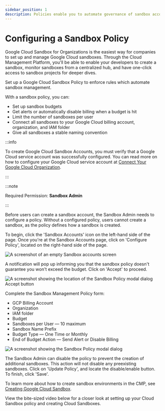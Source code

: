 ```yaml
---
sidebar_position: 1
description: Policies enable you to automate governance of sandbox accounts created by your developers.
---
```


# Configuring a Sandbox Policy

Google Cloud Sandbox for Organizations is the easiest way for companies to set up and manage Google Cloud sandboxes. Through the Cloud Management Platform, you'll be able to enable your developers to create a sandbox, monitor sandboxes from a centralized hub, and have one-click access to sandbox projects for deeper dives.

Set up a Google Cloud Sandbox Policy to enforce rules which automate sandbox management.

With a sandbox policy, you can:

- Set up sandbox budgets
- Get alerts or automatically disable billing when a budget is hit
- Limit the number of sandboxes per user
- Connect all sandboxes to your Google Cloud billing account, organization, and IAM folder
- Give all sandboxes a stable naming convention

:::info

To create Google Cloud Sandbox Accounts, you must verify that a Google Cloud service account was successfully configured. You can read more on how to configure your Google Cloud service account at [Connect Your Google Cloud Organization](../google-cloud/connect-google-cloud-service-account.mdx).

:::

:::note

Required Permission: **Sandbox Admin**

:::

Before users can create a sandbox account, the Sandbox Admin needs to configure a policy. Without a configured policy, users cannot create a sandbox, as the policy defines how a sandbox is created.

To begin, click the 'Sandbox Accounts' icon on the left-hand side of the page. Once you're at the Sandbox Accounts page, click on 'Configure Policy', located on the right-hand side of the page.

![A screenshot of an empty _Sandbox accounts_ screen](../assets/png/cmp-sandbox-accounts-empty.png)

A notification will pop up informing you that the sandbox policy doesn't guarantee you won't exceed the budget. Click on 'Accept' to proceed.

![A screenshot showing the location of the Sandbox Policy modal dialog Accept button](../assets/png/cmp-sandbox-policy-1.png)

Complete the Sandbox Management Policy form:

- GCP Billing Account
- Organization
- IAM folder
- Budget
- Sandboxes per User &mdash; 10 maximum
- Sandbox Name Prefix
- Budget Type &mdash; One Time or Monthly
- End of Budget Action &mdash; Send Alert or Disable Billing

![A screenshot showing the Sandbox Policy modal dialog](../assets/png/cmp-sandbox-policy-2.png)

The Sandbox Admin can disable the policy to prevent the creation of additional sandboxes. This action will not disable any preexisting sandboxes. Click on 'Update Policy', and locate the disable/enable button. To finish, click 'Save'.

To learn more about how to create sandbox environments in the CMP, see [Creating Google Cloud Sandbox](create-gcp-sandbox-accounts.mdx).

View the bite-sized video below for a closer look at setting up your Cloud Sandbox policy and creating Cloud Sandboxes.


<LoomEmbed id="2e2adffc48464c0189b87e4750e7b7d3" />
